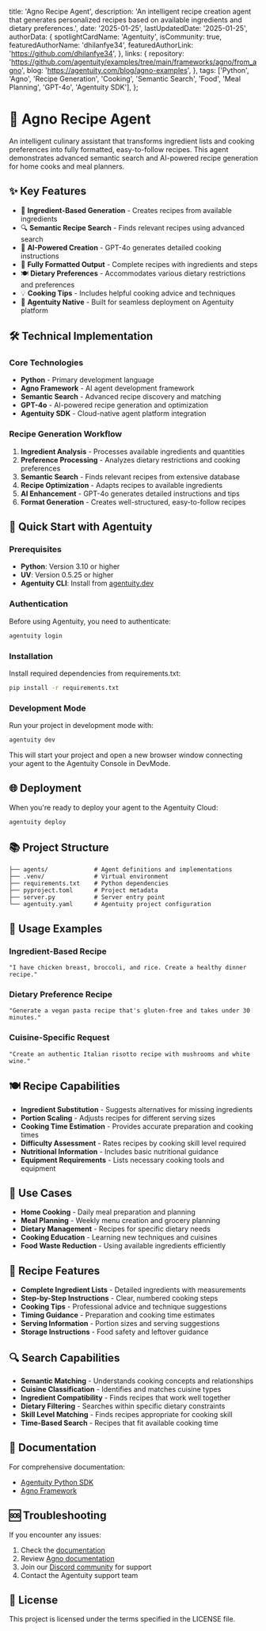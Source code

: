   title: 'Agno Recipe Agent',
  description: 'An intelligent recipe creation agent that generates personalized recipes based on available ingredients and dietary preferences.',
  date: '2025-01-25',
  lastUpdatedDate: '2025-01-25',
  authorData: {
    spotlightCardName: 'Agentuity',
    isCommunity: true,
    featuredAuthorName: 'dhilanfye34',
    featuredAuthorLink: 'https://github.com/dhilanfye34',
  },
  links: {
    repository: 'https://github.com/agentuity/examples/tree/main/frameworks/agno/from_agno',
    blog: 'https://agentuity.com/blog/agno-examples',
  },
  tags: ['Python', 'Agno', 'Recipe Generation', 'Cooking', 'Semantic Search', 'Food', 'Meal Planning', 'GPT-4o', 'Agentuity SDK'],
};

# 🍳 Agno Recipe Agent

An intelligent culinary assistant that transforms ingredient lists and cooking preferences into fully formatted, easy-to-follow recipes. This agent demonstrates advanced semantic search and AI-powered recipe generation for home cooks and meal planners.

## ✨ Key Features

- 🥘 **Ingredient-Based Generation** - Creates recipes from available ingredients
- 🔍 **Semantic Recipe Search** - Finds relevant recipes using advanced search
- 🤖 **AI-Powered Creation** - GPT-4o generates detailed cooking instructions
- 📝 **Fully Formatted Output** - Complete recipes with ingredients and steps
- 🍽️ **Dietary Preferences** - Accommodates various dietary restrictions and preferences
- 💡 **Cooking Tips** - Includes helpful cooking advice and techniques
- 🚀 **Agentuity Native** - Built for seamless deployment on Agentuity platform

## 🛠️ Technical Implementation

### Core Technologies

- **Python** - Primary development language
- **Agno Framework** - AI agent development framework
- **Semantic Search** - Advanced recipe discovery and matching
- **GPT-4o** - AI-powered recipe generation and optimization
- **Agentuity SDK** - Cloud-native agent platform integration

### Recipe Generation Workflow

1. **Ingredient Analysis** - Processes available ingredients and quantities
2. **Preference Processing** - Analyzes dietary restrictions and cooking preferences
3. **Semantic Search** - Finds relevant recipes from extensive database
4. **Recipe Optimization** - Adapts recipes to available ingredients
5. **AI Enhancement** - GPT-4o generates detailed instructions and tips
6. **Format Generation** - Creates well-structured, easy-to-follow recipes

## 🚀 Quick Start with Agentuity

### Prerequisites

- **Python**: Version 3.10 or higher
- **UV**: Version 0.5.25 or higher
- **Agentuity CLI**: Install from [agentuity.dev](https://agentuity.dev)

### Authentication

Before using Agentuity, you need to authenticate:

```bash
agentuity login
```

### Installation

Install required dependencies from requirements.txt:

```bash
pip install -r requirements.txt
```

### Development Mode

Run your project in development mode with:

```bash
agentuity dev
```

This will start your project and open a new browser window connecting your agent to the Agentuity Console in DevMode.

## 🌐 Deployment

When you're ready to deploy your agent to the Agentuity Cloud:

```bash
agentuity deploy
```

## 📚 Project Structure

```
├── agents/             # Agent definitions and implementations
├── .venv/              # Virtual environment
├── requirements.txt    # Python dependencies
├── pyproject.toml      # Project metadata
├── server.py           # Server entry point
└── agentuity.yaml      # Agentuity project configuration
```

## 🔧 Usage Examples

### Ingredient-Based Recipe

```
"I have chicken breast, broccoli, and rice. Create a healthy dinner recipe."
```

### Dietary Preference Recipe

```
"Generate a vegan pasta recipe that's gluten-free and takes under 30 minutes."
```

### Cuisine-Specific Request

```
"Create an authentic Italian risotto recipe with mushrooms and white wine."
```

## 🍽️ Recipe Capabilities

- **Ingredient Substitution** - Suggests alternatives for missing ingredients
- **Portion Scaling** - Adjusts recipes for different serving sizes
- **Cooking Time Estimation** - Provides accurate preparation and cooking times
- **Difficulty Assessment** - Rates recipes by cooking skill level required
- **Nutritional Information** - Includes basic nutritional guidance
- **Equipment Requirements** - Lists necessary cooking tools and equipment

## 🎯 Use Cases

- **Home Cooking** - Daily meal preparation and planning
- **Meal Planning** - Weekly menu creation and grocery planning
- **Dietary Management** - Recipes for specific dietary needs
- **Cooking Education** - Learning new techniques and cuisines
- **Food Waste Reduction** - Using available ingredients efficiently

## 📝 Recipe Features

- **Complete Ingredient Lists** - Detailed ingredients with measurements
- **Step-by-Step Instructions** - Clear, numbered cooking steps
- **Cooking Tips** - Professional advice and technique suggestions
- **Timing Guidance** - Preparation and cooking time estimates
- **Serving Information** - Portion sizes and serving suggestions
- **Storage Instructions** - Food safety and leftover guidance

## 🔍 Search Capabilities

- **Semantic Matching** - Understands cooking concepts and relationships
- **Cuisine Classification** - Identifies and matches cuisine types
- **Ingredient Compatibility** - Finds recipes that work well together
- **Dietary Filtering** - Searches within specific dietary constraints
- **Skill Level Matching** - Finds recipes appropriate for cooking skill
- **Time-Based Search** - Recipes that fit available cooking time

## 📖 Documentation

For comprehensive documentation:
- [Agentuity Python SDK](https://agentuity.dev/SDKs/python)
- [Agno Framework](https://docs.agno.com)

## 🆘 Troubleshooting

If you encounter any issues:

1. Check the [documentation](https://agentuity.dev/SDKs/python)
2. Review [Agno documentation](https://docs.agno.com)
3. Join our [Discord community](https://discord.gg/agentuity) for support
4. Contact the Agentuity support team

## 📝 License

This project is licensed under the terms specified in the LICENSE file.

